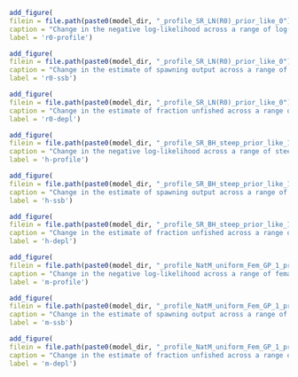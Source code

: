 ```r
add_figure(
filein = file.path(paste0(model_dir, "_profile_SR_LN(R0)_prior_like_0"),  "piner_panel_SR_LN(R0).png"), 
caption = "Change in the negative log-likelihood across a range of log(R~0~) values",
label = 'r0-profile')
```

\pagebreak

```r
add_figure(
filein = file.path(paste0(model_dir, "_profile_SR_LN(R0)_prior_like_0"),  "SR_LN(R0)_trajectories_compare1_spawnbio.png"), 
caption = "Change in the estimate of spawning output across a range of log(R~0~) values",
label = 'r0-ssb')
```

\pagebreak

```r
add_figure(
filein = file.path(paste0(model_dir, "_profile_SR_LN(R0)_prior_like_0"),  "SR_LN(R0)_trajectories_compare3_Bratio.png"), 
caption = "Change in the estimate of fraction unfished across a range of log(R~0~) values",
label = 'r0-depl')
```

\pagebreak

```r
add_figure(
filein = file.path(paste0(model_dir, "_profile_SR_BH_steep_prior_like_1"),  "piner_panel_SR_BH_steep.png"), 
caption = "Change in the negative log-likelihood across a range of steepness values",
label = 'h-profile')
```

\pagebreak

```r
add_figure(
filein = file.path(paste0(model_dir, "_profile_SR_BH_steep_prior_like_1"),  "SR_BH_steep_trajectories_compare1_spawnbio.png"), 
caption = "Change in the estimate of spawning output across a range of steepness values",
label = 'h-ssb')
```

\pagebreak

```r
add_figure(
filein = file.path(paste0(model_dir, "_profile_SR_BH_steep_prior_like_1"),  "SR_BH_steep_trajectories_compare3_Bratio.png"), 
caption = "Change in the estimate of fraction unfished across a range of steepness values",
label = 'h-depl')
```

\pagebreak

```r
add_figure(
filein = file.path(paste0(model_dir, "_profile_NatM_uniform_Fem_GP_1_prior_like_1"),  "piner_panel_NatM_uniform_Fem_GP_1.png"), 
caption = "Change in the negative log-likelihood across a range of female natural mortality values",
label = 'm-profile')
```

\pagebreak


```r
add_figure(
filein = file.path(paste0(model_dir, "_profile_NatM_uniform_Fem_GP_1_prior_like_1"),  "NatM_uniform_Fem_GP_1_trajectories_compare1_spawnbio.png"), 
caption = "Change in the estimate of spawning output across a range of female natural mortality values",
label = 'm-ssb')
```

\pagebreak


```r
add_figure(
filein = file.path(paste0(model_dir, "_profile_NatM_uniform_Fem_GP_1_prior_like_1"),  "NatM_uniform_Fem_GP_1_trajectories_compare3_Bratio.png"), 
caption = "Change in the estimate of fraction unfished across a range of female natural values",
label = 'm-depl')
```


